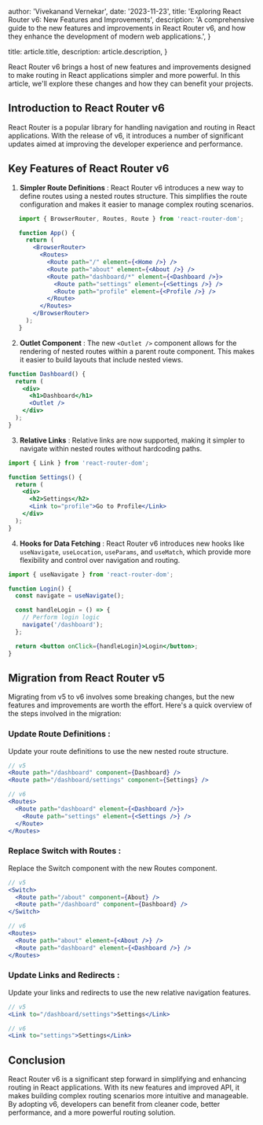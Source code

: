 
  author: 'Vivekanand Vernekar',
  date: '2023-11-23',
  title: 'Exploring React Router v6: New Features and Improvements',
  description:
    'A comprehensive guide to the new features and improvements in React Router v6, and how they enhance the development of modern web applications.',
}

  title: article.title,
  description: article.description,
}


React Router v6 brings a host of new features and improvements designed to make routing in React applications 
simpler and more powerful. In this article, we'll explore these changes and how they can benefit your projects.

## Introduction to React Router v6

React Router is a popular library for handling navigation and routing in React applications. 
With the release of v6, it introduces a number of significant 
updates aimed at improving the developer experience and performance.

## Key Features of React Router v6

1. **Simpler Route Definitions** :
   React Router v6 introduces a new way to define routes using a nested routes structure. 
   This simplifies the route configuration and makes it easier to manage complex routing scenarios.

```jsx
   import { BrowserRouter, Routes, Route } from 'react-router-dom';

   function App() {
     return (
       <BrowserRouter>
         <Routes>
           <Route path="/" element={<Home />} />
           <Route path="about" element={<About />} />
           <Route path="dashboard/*" element={<Dashboard />}>
             <Route path="settings" element={<Settings />} />
             <Route path="profile" element={<Profile />} />
           </Route>
         </Routes>
       </BrowserRouter>
     );
   }
```

2. **Outlet Component** :
The new `<Outlet />` component allows for the rendering of nested routes within a parent route component. 
This makes it easier to build layouts that include nested views.

```jsx
function Dashboard() {
  return (
    <div>
      <h1>Dashboard</h1>
      <Outlet />
    </div>
  );
}
```

3. **Relative Links** :
Relative links are now supported, making it simpler to navigate within nested routes without hardcoding paths.

```jsx
import { Link } from 'react-router-dom';

function Settings() {
  return (
    <div>
      <h2>Settings</h2>
      <Link to="profile">Go to Profile</Link>
    </div>
  );
}
```

4. **Hooks for Data Fetching** :
React Router v6 introduces new hooks like `useNavigate`, `useLocation`, `useParams`, and `useMatch`, which 
provide more flexibility and control over navigation and routing.

```jsx
import { useNavigate } from 'react-router-dom';

function Login() {
  const navigate = useNavigate();

  const handleLogin = () => {
    // Perform login logic
    navigate('/dashboard');
  };

  return <button onClick={handleLogin}>Login</button>;
}
```

## Migration from React Router v5
Migrating from v5 to v6 involves some breaking changes, but the new features and improvements are worth the effort. Here's a quick overview of the steps involved in the migration:

### Update Route Definitions :
Update your route definitions to use the new nested route structure.

```jsx
// v5
<Route path="/dashboard" component={Dashboard} />
<Route path="/dashboard/settings" component={Settings} />

// v6
<Routes>
  <Route path="dashboard" element={<Dashboard />}>
    <Route path="settings" element={<Settings />} />
  </Route>
</Routes>
```
### Replace Switch with Routes :
Replace the Switch component with the new Routes component.

```jsx
// v5
<Switch>
  <Route path="/about" component={About} />
  <Route path="/dashboard" component={Dashboard} />
</Switch>

// v6
<Routes>
  <Route path="about" element={<About />} />
  <Route path="dashboard" element={<Dashboard />} />
</Routes>
```
### **Update Links and Redirects** :
Update your links and redirects to use the new relative navigation features.

```jsx
// v5
<Link to="/dashboard/settings">Settings</Link>

// v6
<Link to="settings">Settings</Link>
```

## Conclusion
React Router v6 is a significant step forward in simplifying and enhancing routing in React applications. With its new features and improved API, it makes building complex routing scenarios more intuitive and manageable. By adopting v6, developers can benefit from cleaner code, better performance, and a more powerful routing solution.